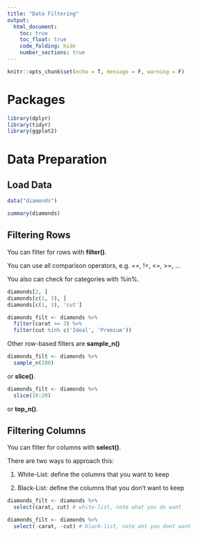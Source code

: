```yaml
---
title: "Data Filtering"
output: 
  html_document:
    toc: true
    toc_float: true
    code_folding: hide
    number_sections: true
---
```


```r
knitr::opts_chunk$set(echo = T, message = F, warning = F)
```

# Packages

```r
library(dplyr)
library(tidyr)
library(ggplot2)
```

# Data Preparation

## Load Data

```r
data("diamonds")
```

```r
summary(diamonds)
```

## Filtering Rows

You can filter for rows with **filter()**.

You can use all comparison operators, e.g. ==, !=, <=, >=, ...

You also can check for categories with %in%.

```r
diamonds[2, ]
diamonds[c(1, 3), ]
diamonds[c(1, 3), 'cut']

diamonds_filt <- diamonds %>%
  filter(carat >= 3) %>%
  filter(cut %in% c('Ideal', 'Premium'))
```

Other row-based filters are **sample_n()**

```r
diamonds_filt <- diamonds %>%
  sample_n(100)
```

or **slice()**.

```r
diamonds_filt <- diamonds %>%
  slice(10:20)

```

or **top_n()**.

## Filtering Columns

You can filter for columns with **select()**.

There are two ways to approach this:

1. White-List: define the columns that you want to keep

2. Black-List: define the columns that you don't want to keep

```r
diamonds_filt <- diamonds %>%
  select(carat, cut) # white-list, note what you do want

diamonds_filt <- diamonds %>%
  select(-carat, -cut) # black-list, note aht you dont want
```

